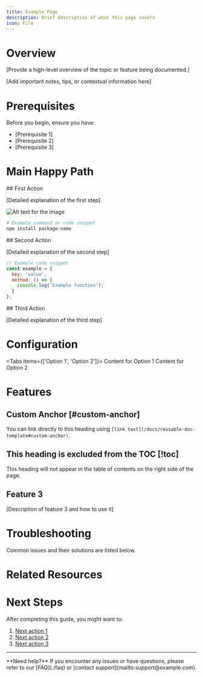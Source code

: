 ```yaml
---
title: Example Page
description: Brief description of what this page covers
icon: File
---
```


# Overview

[Provide a high-level overview of the topic or feature being documented.]

<Callout type="info">
  [Add important notes, tips, or contextual information here]
</Callout>

# Prerequisites

Before you begin, ensure you have:

- [Prerequisite 1]
- [Prerequisite 2] 
- [Prerequisite 3]

# Main Happy Path

<Steps>

<Step>
## First Action

[Detailed explanation of the first step]

![Alt text for the image](/images/travel-agent/travel-package.png)

```bash
# Example command or code snippet
npm install package-name
```
</Step>
<Step>
## Second Action

[Detailed explanation of the second step]

```javascript
// Example code snippet
const example = {
  key: 'value',
  method: () => {
    console.log('Example function');
  }
};
```
</Step>
<Step>
## Third Action

[Detailed explanation of the third step]
</Step>
</Steps>

# Configuration

<Tabs items={['Option 1', 'Option 2']}>
  <Tab value="Option 1">
    Content for Option 1
  </Tab>
  <Tab value="Option 2">
    Content for Option 2
  </Tab>
</Tabs>


# Features

## Custom Anchor [#custom-anchor]

You can link directly to this heading using `[link text](/docs/reusable-doc-template#custom-anchor)`.

## This heading is excluded from the TOC [!toc]

This heading will not appear in the table of contents on the right side of the page.

## Feature 3

[Description of feature 3 and how to use it]

# Troubleshooting

<Callout type="warn">
  Common issues and their solutions are listed below.
</Callout>

# Related Resources

<Cards>
  <Card
    href="./related-page"
    title="Related Page"
    description="Description of the related page"
  />
  <Card
    href="https://example.com"
    title="External Resource"
    description="Description of the external resource"
  />
</Cards>

# Next Steps

After completing this guide, you might want to:

1. [Next action 1](./next-page-1)
2. [Next action 2](./next-page-2)
3. [Next action 3](./next-page-3)

---

<Callout type="info">
  **Need help?** If you encounter any issues or have questions, please refer to our [FAQ](./faq) or [contact support](mailto:support@example.com).
</Callout>

